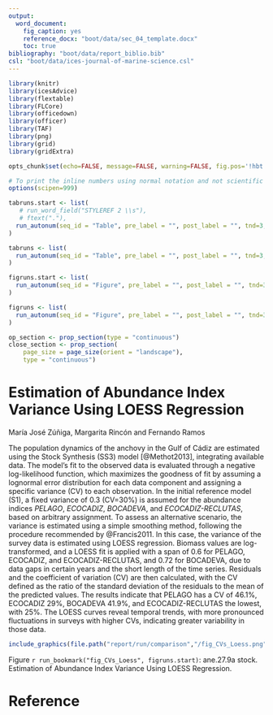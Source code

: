 ```yaml
---
output:
  word_document:
    fig_caption: yes
    reference_docx: "boot/data/sec_04_template.docx"
    toc: true
bibliography: "boot/data/report_biblio.bib"
csl: "boot/data/ices-journal-of-marine-science.csl"
---
```



```r
library(knitr)
library(icesAdvice)
library(flextable)
library(FLCore)
library(officedown)
library(officer)
library(TAF)
library(png)
library(grid)
library(gridExtra)
```


```r
opts_chunk$set(echo=FALSE, message=FALSE, warning=FALSE, fig.pos='!hbt',fig.align = 'center' )

# To print the inline numbers using normal notation and not scientific notation.
options(scipen=999)

```


```r
tabruns.start <- list(
   # run_word_field("STYLEREF 2 \\s"),
   # ftext("."),
  run_autonum(seq_id = "Table", pre_label = "", post_label = "", tnd=3, tns=".", start=1)
)

tabruns <- list(
  run_autonum(seq_id = "Table", pre_label = "", post_label = "", tnd=3, tns=".")
)

figruns.start <- list(
  run_autonum(seq_id = "Figure", pre_label = "", post_label = "", tnd=3, tns=".", start=1)
)

figruns <- list(
  run_autonum(seq_id = "Figure", pre_label = "", post_label = "", tnd=3, tns=".")
)

```

```r
op_section <- prop_section(type = "continuous")
close_section <- prop_section(
    page_size = page_size(orient = "landscape"), 
    type = "continuous")

```

# Estimation of Abundance Index Variance Using LOESS Regression

María José Zúñiga, Margarita Rincón and  Fernando Ramos


The population dynamics of the anchovy in the Gulf of Cádiz are estimated using the Stock Synthesis (SS3) model [@Methot2013], integrating available data. The model's fit to the observed data is evaluated through a negative log-likelihood function, which maximizes the goodness of fit by assuming a lognormal error distribution for each data component and assigning a specific variance (CV) to each observation. In the initial reference model (S1), a fixed variance of 0.3 (CV=30%) is assumed for the abundance indices *PELAGO*, *ECOCADIZ*, *BOCADEVA*, and *ECOCADIZ-RECLUTAS*, based on arbitrary assignment. To assess an alternative scenario, the variance is estimated using a simple smoothing method, following the procedure recommended by @Francis2011. In this case, the variance of the survey data is estimated using LOESS regression. Biomass values are log-transformed, and a LOESS fit is applied with a span of 0.6 for PELAGO, ECOCADIZ, and ECOCADIZ-RECLUTAS, and 0.72 for BOCADEVA, due to data gaps in certain years and the short length of the time series. Residuals and the coefficient of variation (CV) are then calculated, with the CV defined as the ratio of the standard deviation of the residuals to the mean of the predicted values. The results indicate that PELAGO has a CV of 46.1%, ECOCADIZ 29%, BOCADEVA 41.9%, and ECOCADIZ-RECLUTAS the lowest, with 25%. The LOESS curves reveal temporal trends, with more pronounced fluctuations in surveys with higher CVs, indicating greater variability in those data.

```r
include_graphics(file.path("report/run/comparison","/fig_CVs_Loess.png"))
```
Figure `r run_bookmark("fig_CVs_Loess", figruns.start)`: ane.27.9a stock. Estimation of Abundance Index Variance Using LOESS Regression.

# Reference
